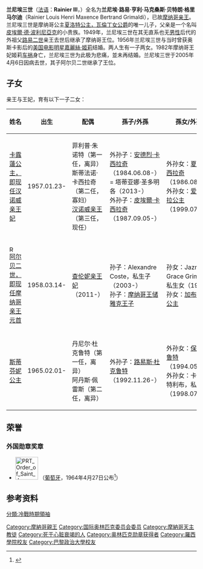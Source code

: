 {{noteTA
|1=zh-hans:格蕾丝;zh-hk:嘉麗絲;zh-tw:葛莉絲;
|2=zh-hans:凯莉;zh-hk:姬莉;zh-tw:凱莉;
|3=zh-cn:卡罗琳; zh-tw:卡洛琳; zh-hk:卡露蓮
}}
{{Infobox royalty
| name         = Rainier III<br>兰尼埃三世
| image        = Prince Rainier III.jpg
| caption      = 
| succession   = [[摩纳哥亲王|摩纳哥亲王]]
| reign        = 1949年5月9日-2005年4月6日（{{age in years and days|1949|5|9|2005|4|6|age=no}}）
| predecessor  = [[路易二世_(摩纳哥)|路易二世]]
| successor    = [[阿尔贝二世_(摩纳哥)|阿尔贝二世]]
| succession1  = [[摩纳哥|摩纳哥]][[王儲|王儲]]
| reign1 = 1944年5月30日-1949年5月9日（{{age in years and days|1944|5|30|1949|5|9|age=no}}）
| predecessor1 = [[夏洛特公主_(瓦倫丁女公爵)|夏洛特公主]]
| successor1   = [[卡露蓮_(汉诺威王妃)|卡露蓮公主]] （1957年）
| succession2  = 瓦倫丁公爵
| reign2 = 1977年11月15日-2005年4月6日（{{age in years and days|1977|11|15|2005|4|6|age=no}}）
| successor2   = [[阿尔贝二世_(摩纳哥)|阿尔贝亲王]]
| predecessor2 = [[夏洛特公主_(瓦倫丁女公爵)|夏洛特公主]]
| succession3  = 鮑克斯侯爵
| reign3 = 1944年5月30日-1958年3月14日（{{age in years and days|1944|5|30|1958|3|14|age=no}}）
| predecessor3 = [[路易二世_(摩纳哥)|路易二世]]
| successor3   = [[阿尔贝二世_(摩纳哥)|阿尔贝亲王]]
| father       = [[皮埃尔·德·波利尼亚克|皮埃爾亲王，瓦倫丁公爵]]
| mother       = [[夏洛特公主_(瓦倫丁女公爵)|夏洛特公主，瓦倫丁女公爵]]
| spouse       = [[格雷丝·凯利|格雷丝·凯利]]
| issue        = [[卡露蓮_(汉诺威王妃)|卡露蓮公主，汉诺威王妃]]<br/>[[阿尔贝二世_(摩纳哥)|阿尔贝二世，摩纳哥亲王]]<br/>[[斯蒂芬妮_(摩纳哥)|斯蒂芬妮公主]]
| house        = [[格里馬爾迪|格里馬爾迪]]
| full name    = Rainier Louis Henri Maxence Betrand Grimaldi
| birth_date   = {{birth date|1923|5|31}}
| birth_place  = {{MON}}[[蒙地卡羅|蒙地卡羅]][[摩納哥親王宮|摩納哥親王宮]]
| death_date   = {{death date and age|2005|4|6|1923|5|31}}
| death_place  = {{MON}}[[摩納哥城|摩納哥城]]摩納哥心胸部中心
| burial_date  = 2005年4月15日
| burial_place = [[聖母無染原罪主教座堂_(摩納哥)|聖母無染原罪主教座堂]]
| religion     = [[罗马天主教|罗马天主教]]
|}}
'''兰尼埃三世'''（[[法语|法语]]：'''Rainier III'''，{{bd|1923年|5月31日|2005年|4月6日|Rainier III}}）全名为'''兰尼埃·路易·亨利·马克桑斯·贝特朗·格里马尔迪'''（Rainier Louis Henri Maxence Bertrand Grimaldi），已故[[摩纳哥|摩纳哥]][[摩纳哥统治者列表|亲王]]。兰尼埃三世是摩纳哥公主[[夏洛特公主_(瓦倫丁女公爵)|夏洛特公主，瓦倫丁女公爵]]的唯一儿子，父亲是一个名叫[[皮埃爾·德·波利尼亞克|皮埃爾·德·波利尼亞克]]的小贵族。1949年，兰尼埃三世在其无直系也无[[男性|男性]]后代的外祖父[[路易二世_(摩纳哥)|路易二世]]亲王去世后继承了摩纳哥王位。1956年兰尼埃三世与当时曾获奥斯卡影后的[[美国|美国]][[电影明星|电影明星]][[嘉麗絲·姬莉|嘉麗絲·姬莉]]结婚。两人生有一子两女。1982年摩纳哥王妃姬莉[[车祸|车祸]]身亡，兰尼埃三世为此极为悲痛，並未再结婚。兰尼埃三世于2005年4月6日因病去世，其子阿尔贝二世继承了王位。

== 子女 ==
亲王与王妃，育有以下一子二女：
{| class="wikitable" 
|-
! 姓名
! 出生
! 配偶
!孫子/外孫
!孫女/外孫女
!外曾孫
|-
| [[卡露蓮_(汉诺威王妃)|卡露蓮公主，即现任汉诺威亲王妃]]
|1957.01.23- 
| 菲利普·朱诺特（第一任，离异）<br>斯蒂法诺·卡西拉奇（第二任，寡妇）<br>[[恩斯特·奧古斯特五世_(漢諾威)|汉诺威亲王]]（第三任，现任）
| 外孙子：[[安德烈·卡西拉奇|安德烈·卡西拉奇]]（1984.06.08-）= 塔蒂亚娜·圣多明各（2013-）<br> 外孙子：[[皮埃爾·卡西拉奇|皮埃爾·卡西拉奇]]（1987.09.05-）
| 外孙女：[[夏洛特·卡西拉奇|夏洛特·卡西拉奇]]（1986.08.03-）<br> 外孙女：[[愛麗珊德拉_(漢諾威公主)|爱丽珊德拉公主]]（1999.07.20-）
| 外曾孙：亚历山大·安德烈·斯蒂法诺·卡西拉奇（2013.03.21-）<br>外曾孙女：英迪娅·卡西拉吉<br>外曾孙：拉斐尔·埃尔马勒
|-
| [[File:Red_crown.png|15px]] [[阿尔贝二世_(摩纳哥)|阿尔贝二世，即现任摩纳哥亲王元首]]
|1958.03.14-
| [[夏琳·維德士托|查伦妮亲王妃]]（2011-）
|孙子：Alexandre Coste，私生子（2003-）<br>孙子：[[雅克王子_(摩纳哥)|摩纳哥王储雅克王子]]
|孙女：Jazmin Grace Grimaldi，私生女（1992-）<br> 孙女：[[加布里埃拉郡主_(摩纳哥)|加布里埃拉公主]]
|
|-
| [[斯蒂芬妮_(摩纳哥)|斯蒂芬妮公主]]
| 1965.02.01-
| 丹尼尔·杜克鲁特（第一任，离异）<br> 阿丹斯·佩雷斯（第二任，离异）
| 外孙子：[[路易斯·杜克鲁特|路易斯·杜克鲁特]]（1992.11.26-）
| 外孙女：[[保琳·杜克鲁特|保琳·杜克鲁特]]（1994.05.04-）<br> 外孙女：卡米尔·戈特利布，私生女（1998.07.15-）
|
|}

==荣誉==
===外国勋章奖章===
* [[File:PRT_Order_of_Saint_James_of_the_Sword_-_Grand_Cross_BAR.svg|60px]] {{link-pt|圣雅各之剑大十字勋章|Ordem Militar de Sant'Iago da Espada}}（[[葡萄牙|葡萄牙]]，1964年4月27日公布<ref>{{pt}}{{cite web |url=https://www.ordens.presidencia.pt/?idc=154&list=1 |title=ENTIDADES ESTRANGEIRAS AGRACIADAS COM ORDENS PORTUGUESAS |publisher=Presidência da República Portuguesa |date= |accessdate=2021-10-11 |archive-date=2017-10-20 |archive-url=https://web.archive.org/web/20171020064132/http://www.ordens.presidencia.pt/?idc=154&list=1 |dead-url=no }}</ref>）

==参考资料==
{{reflist}}

{{start box}}
{{s-before|外祖父[[路易二世_(摩纳哥)|路易二世]]}}
{{s-title|{{MON}}[[摩纳哥统治者列表|亲王]]|1949年—2005年}}
{{s-after|長子[[阿尔贝二世_(摩纳哥)|阿尔贝二世]]}}
{{end box}}
{{Authority control}}
{{DEFAULTSORT:Rainier 03}}
[[Category:摩納哥親王|Category:摩納哥親王]]
[[Category:国际奥林匹克委员会委员|Category:国际奥林匹克委员会委员]]
[[Category:摩納哥天主教徒|Category:摩納哥天主教徒]]
[[Category:死于心脏衰竭的人|Category:死于心脏衰竭的人]]
[[Category:奥林匹克勋章获得者|Category:奥林匹克勋章获得者]]
[[Category:羅西學院校友|Category:羅西學院校友]]
[[Category:巴黎政治大學校友|Category:巴黎政治大學校友]]
[[分類:冷戰時期領袖|分類:冷戰時期領袖]]